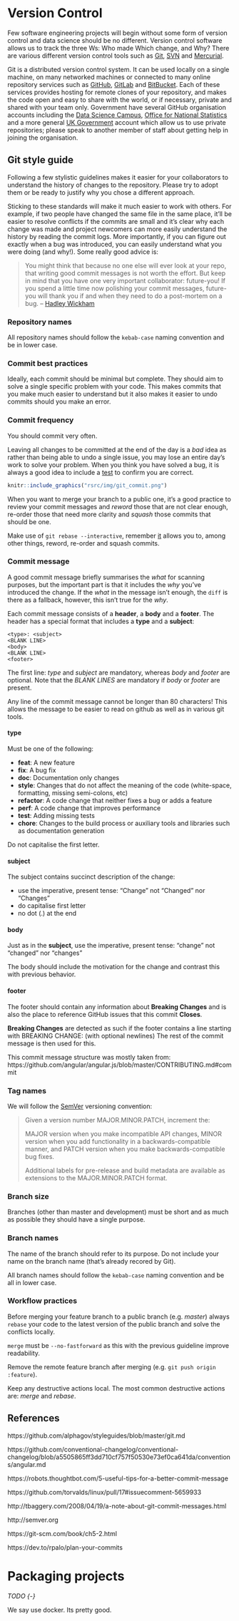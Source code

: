 # Version Control

Few software engineering projects will begin without some form of version control and data science should be no different. Version control software allows us to track the three Ws: Who made Which change, and Why? There are various different version control tools such as [Git](https://git-scm.com/), [SVN](https://subversion.apache.org/) and [Mercurial](https://www.mercurial-scm.org/).

Git is a distributed version control system. It can be used locally on a single machine, on many networked machines or connected to many online repository services such as [GitHub](https://github.com/), [GitLab](https://about.gitlab.com/) and [BitBucket](https://bitbucket.org/). Each of these services provides hosting for remote clones of your repository, and makes the code open and easy to share with the world, or if necessary, private and shared with your team only. Government have several GitHub organisation accounts including the [Data Science Campus](https://github.com/datasciencecampus), [Office for National Statistics](https://github.com/ONSdigital) and a more general [UK Government](https://github.com/ukgovdatascience) account which allow us to use private repositories; please speak to another member of staff about getting help in joining the organisation.


## Git style guide

Following a few stylistic guidelines makes it easier for your collaborators to
understand the history of changes to the repository. Please try to adopt them or be
ready to justify why you chose a different approach.

Sticking to these standards will make it much easier to work with others. For example, if two people have changed the same file in the same place, it’ll be easier to resolve conflicts if the commits are small and it’s clear why each change was made and project newcomers can more easily understand the history by reading the commit logs. More importantly, if you can figure out exactly when a bug was introduced, you can easily understand what you were doing (and why!). Some really good advice is:

> You might think that because no one else will ever look at your repo, that writing good commit messages is not worth the effort. But keep in mind that you have one very important collaborator: future-you! If you spend a little time now polishing your commit messages, future-you will thank you if and when they need to do a post-mortem on a bug. -- [Hadley Wickham](http://r-pkgs.had.co.nz/git.html#commit-best-practices)


### Repository names 

All repository names should follow the `kebab-case` naming convention and be in lower case.


### Commit best practices

Ideally, each commit should be minimal but complete. They should aim to solve a single specific problem with your code. This makes commits that you make much easier to understand but it also makes it easier to undo commits should you make an error. 


### Commit frequency

You should commit very often. 

Leaving all changes to be committed at the end of the day is a *bad* idea as rather than being able to undo a single issue, you may lose an entire day's work to solve your problem. When you think you have solved a bug, it is always a good idea to include a [test](#tests) to confirm you are correct. 


```r
knitr::include_graphics("rsrc/img/git_commit.png")
```

When you want to merge your branch to a public one, it's a good practice to review your commit messages and _reword_ those that are not clear enough, re-order those that need more clarity and _squash_ those commits that should be one. 

Make use of `git rebase --interactive`, remember
[it](https://git-scm.com/book/en/v2/Git-Tools-Rewriting-History) allows you to, among
other things, reword, re-order and squash commits.

### Commit message

A good commit message briefly summarises the _what_ for scanning purposes, but
the important part is that it includes the _why_ you've introduced the change.
If the _what_ in the message isn't enough, the `diff` is there as a fallback, however, this isn't true for the _why_.

Each commit message consists of a **header**, a **body** and a **footer**.
The header has a special format that includes a **type** and a **subject**:

```
<type>: <subject>
<BLANK LINE>
<body>
<BLANK LINE>
<footer>
```

The first line: _type_ and _subject_ are mandatory, whereas _body_ and _footer_
are optional. Note that the _BLANK LINES_ are mandatory if _body_ or _footer_
are present.

Any line of the commit message cannot be longer than 80 characters! This allows the
message to be easier
to read on github as well as in various git tools.

#### type

Must be one of the following:

* **feat**: A new feature
* **fix**: A bug fix
* **doc**: Documentation only changes
* **style**: Changes that do not affect the meaning of the code (white-space,
formatting, missing semi-colons, etc)
* **refactor**: A code change that neither fixes a bug or adds a feature
* **perf**: A code change that improves performance
* **test**: Adding missing tests
* **chore**: Changes to the build process or auxiliary tools and libraries such as documentation generation

Do not capitalise the first letter.

#### subject

The subject contains succinct description of the change:

* use the imperative, present tense: "Change" not "Changed" nor "Changes"
* do capitalise first letter
* no dot (.) at the end

#### body

Just as in the **subject**, use the imperative, present tense: "change" not
"changed" nor "changes"

The body should include the motivation for the change and contrast this with
previous behavior.

#### footer

The footer should contain any information about **Breaking Changes** and is
also the place to
reference GitHub issues that this commit **Closes**.

**Breaking Changes** are detected as such if the footer contains a line
starting with BREAKING CHANGE:
(with optional newlines) The rest of the commit message is then used for this.

This commit message structure was mostly taken from:
https://github.com/angular/angular.js/blob/master/CONTRIBUTING.md#commit


### Tag names

We will follow the [SemVer](http://semver.org) versioning convention:

> Given a version number MAJOR.MINOR.PATCH, increment the:
>
>    MAJOR version when you make incompatible API changes,
>    MINOR version when you add functionality in a backwards-compatible
>        manner, and
>    PATCH version when you make backwards-compatible bug fixes.
>
>    Additional labels for pre-release and build metadata are available
>    as extensions to the MAJOR.MINOR.PATCH format.


### Branch size

Branches (other than master and development) must be short and as much as possible they should have a single purpose.


### Branch names

The name of the branch should refer to its purpose. Do not include your name on
the branch name (that's already recored by Git).

All branch names should follow the `kebab-case` naming convention and be all in
lower case.


### Workflow practices

Before merging your feature branch to a public branch (e.g. _master_) always `rebase` your code to the latest version of the public branch and solve the conflicts locally.

`merge` must be `--no-fastforward` as this with the previous guideline improve readability.

Remove the remote feature branch after merging (e.g. `git push origin :feature`).

Keep any destructive actions local. The most common destructive actions are:
_merge_ and _rebase_.


## References

https://github.com/alphagov/styleguides/blob/master/git.md

https://github.com/conventional-changelog/conventional-changelog/blob/a5505865ff3dd710cf757f50530e73ef0ca641da/conventions/angular.md

https://robots.thoughtbot.com/5-useful-tips-for-a-better-commit-message

https://github.com/torvalds/linux/pull/17#issuecomment-5659933

http://tbaggery.com/2008/04/19/a-note-about-git-commit-messages.html

http://semver.org

https://git-scm.com/book/ch5-2.html

https://dev.to/rpalo/plan-your-commits

# Packaging projects

*TODO {-}*

We say use docker. Its pretty good.
